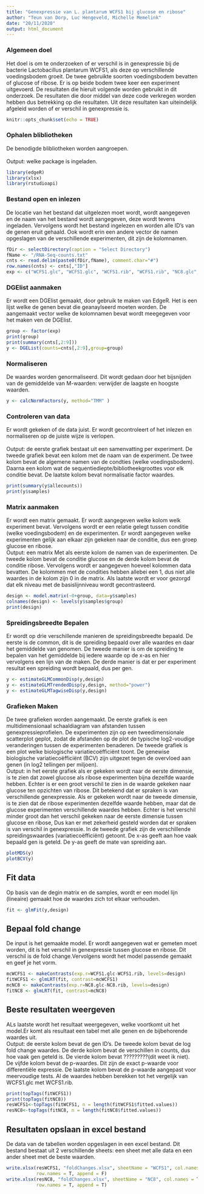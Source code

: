 ```yaml
---
title: "Genexpressie van L. plantarum WCFS1 bij glucose en ribose"
author: "Teun van Dorp, Luc Hengeveld, Michelle Memelink"
date: "20/11/2020"
output: html_document
---
```

### Algemeen doel
Het doel is om te onderzoeken of er verschil is in genexpressie bij de bacterie
Lactobacillus plantarum WCFS1, als deze op verschillende voedingsbodem groeit.
De twee gebruikte soorten voedingsbodem bevatten of glucose of ribose. Er is op 
beide bodem twee keer een experiment uitgevoerd. De resultaten die hieruit 
volgende worden gebruikt in dit onderzoek. De resultaten die door middel van 
deze code verkregen worden hebben dus betrekking op die resultaten. Uit deze 
resultaten kan uiteindelijk afgeleid worden of er verschil in genexpressie is. 
  
  ```r
knitr::opts_chunk$set(echo = TRUE)
```
### Ophalen blibliotheken
De benodigde blibliotheken worden aangroepen. <br>  
Output: welke package is ingeladen.
```r
library(edgeR)
library(xlsx)
library(rstudioapi)
```

### Bestand open en inlezen
De locatie van het bestand dat uitgelezen moet wordt, wordt aangegeven en de naam
van het bestand wordt aangegeven, deze wordt tevens ingeladen. Vervolgens wordt het
bestand ingelezen en worden alle ID's van de genen eruit gehaald. Ook wordt erin 
een andere vector de namen opgeslagen van de verschillende experimenten, dit zijn 
de kolomnamen. 

```r
fDir <- selectDirectory(caption = "Select Directory")
fName <- "/RNA-Seq-counts.txt"
cnts <- read.delim(paste0(fDir,fName), comment.char="#")
row.names(cnts) <- cnts[,"ID"]
exp <- c("WCFS1.glc", "WCFS1.glc", "WCFS1.rib", "WCFS1.rib", "NC8.glc", "NC8.glc", "NC8.rib", "NC8.rib")
```

### DGElist aanmaken
Er wordt een DGElist gemaakt, door gebruik te maken van EdgeR. Het is een lijst 
welke de genen bevat die geanaylseerd moeten worden. De aangemaakt vector welke 
de kolomnamen bevat wordt meegegeven voor het maken ven de DGElist. 
```r
group <- factor(exp)
print(group)
print(summary(cnts[,2:9]))
y <- DGEList(counts=cnts[,2:9],group=group)
```

### Normaliseren
De waardes worden genormaliseerd. Dit wordt gedaan door het bijsnijden van de 
gemiddelde van M-waarden: verwijder de laagste en hoogste waarden.
```r
y <- calcNormFactors(y, method="TMM" )
```

### Controleren van data
Er wordt gekeken of de data juist. Er wordt gecontroleert of het inlezen
en normaliseren op de juiste wijze is verlopen. <br>  
Output: de eerste grafiek bestaat uit een samenvatting per experiment. De tweede 
grafiek bevat een kolom met de naam van de experiment. De twee kolom bevat de 
algemene namen van de condties (welke voedingsbodem). Daarna een kolom wat de 
sequentiediepte/bibliotheekgroottes voor elk conditie bevat. De laatste kolom 
bevat normalisatie factor waardes. 
```r
print(summary(y$allecounts))
print(y$samples)
```


### Matrix aanmaken
Er wordt een matrix gemaakt. Er wordt aangegeven welke kolom welk experiment bevat. 
Vervolgens wordt er een relatie gelegt tussen conditie (welke voedingsbodem) en de
experimenten. Er wordt aangegeven welke experimenten gelijk aan elkaar zijn gekeken 
naar de conditie, dus een groep glucose en ribose. <br> 
Output: een matrix Met als eerste kolom de namen van de experimenten. De tweede 
kolom bevat de conditie glucose en de derde kolom bevat de conditie ribose.
Vervolgens wordt er aangegeven hoeveel kolommen data bevatten. De kolommen met 
de condities hebben allebei een 1, dus niet alle waardes in de kolom zijn 0 in de
matrix. Als laatste wordt er voor gezorgd dat elk niveau met de basislijnniveau 
wordt gecontrasteerd.
```r
design <- model.matrix(~0+group, data=y$samples)
colnames(design) <- levels(y$samples$group)
print(design)
```


### Spreidingsbreedte Bepalen
Er wordt op drie verschillende manieren de spreidingsbreedte bepaald. De eerste
is de common, dit is de spreiding bepaald over alle waardes en daar het gemiddelde
van genomen. De tweede manier is om de spreiding te bepalen van het gemiddelde bij 
iedere waarde op de x-as en hier vervolgens een lijn van de maken. De derde manier
is dat er per experiment resultat een spreiding wordt bepaald, dus per gen. 
```r
y <- estimateGLMCommonDisp(y,design)
y <- estimateGLMTrendedDisp(y,design, method="power")
y <- estimateGLMTagwiseDisp(y,design)
```
### Grafieken Maken
De twee grafieken worden aangemaakt. De eerste grafiek is een multidimensionaal 
schaaldiagram van afstanden tussen genexpressieprofielen. De experimenten zijn 
op een tweedimensionale scatterplot geplot, zodat de afstanden op de plot de 
typische log2-voudige veranderingen tussen de experimenten benaderen. De tweede
grafiek is een plot welke biologische variatiecoëfficiënt toont. De genewise 
biologische variatiecoëfficiënt (BCV) zijn uitgezet tegen de overvloed aan genen
(in log2 tellingen per miljoen). <br>
Output: in het eerste grafiek als er gekeken wordt naar de eerste dimensie, is
te zien dat zowel glucose als ribose experimenten bijna dezelfde waarde hebben. 
Echter is er een groot verschil te zien in de waarde gekeken naar glucose ten 
opzichten van ribose. Dit betekend dat er spraken is van verschillende 
genexpressie. Als er gekeken wordt naar de tweede dimensie, is te zien dat de 
ribose experimenten dezelfde waarde hebben, maar dat de glucose experimenten 
verschillende waardes hebben. Echter is het verschil minder groot dan het 
verschil gekeken naar de eerste dimensie tussen glucose en ribose, Dus kan er 
met zekerheid gesteld worden dat er spraken is van verschil in genexpressie. 
In de tweede grafiek zijn de verschillende spreidingswaardes 
(variatiecoëfficiënt) getoont. De x-as geeft aan hoe vaak bepaald gen is geteld. 
De y-as geeft de mate van spreiding aan. 
```r
plotMDS(y)
plotBCV(y)
```

## Fit data
Op basis van de degin matrix en de samples, wordt er een model lijn (lineaire) 
gemaakt hoe de waardes zich tot elkaar verhouden. 
```r
fit <- glmFit(y,design)
```

## Bepaal fold change
De input is het gemaakte model. Er wordt aangegeven wat er gemeten moet worden, 
dit is het verschil in genexpressie tussen glucose en ribose. Dit verschil is de 
fold change.Vervolgens wordt het model passende gemaakt en geef je het vorm. 
```r
mcWCFS1 <- makeContrasts(exp.r=WCFS1.glc-WCFS1.rib, levels=design)
fitWCFS1 <- glmLRT(fit, contrast=mcWCFS1)
mcNC8 <- makeContrasts(exp.r=NC8.glc-NC8.rib, levels=design)
fitNC8 <- glmLRT(fit, contrast=mcNC8)
```


## Beste resultaten weergeven
ALs laatste wordt het resultaat weergegeven, welke voortkomt uit het model.Er 
komt als resultaat een tabel met alle genen en de bijbehorende waardes uit. <br>
Output: de eerste kolom bevat de gen ID's. De tweede kolom bevat de log fold 
change waardes. De derde kolom bevat de verschillen in counts, dus hoe vaak gen
geteld is. De vierde kolom bevat ?????????(dit weet ik niet). De vijfde kolom 
bevat de p-waardes. Dit zijn de exact p-waarde voor differentiële expressie. 
De laatste kolom bevat de p-waarde aangepast voor meervoudige tests. Al de 
waardes hebben berekken tot het vergelijk van WCFS1.glc met WCFS1.rib.
```r
print(topTags(fitWCFS1))
print(topTags(fitNC8))
resWCFS1<-topTags(fitWCFS1, n = length(fitWCFS1$fitted.values))
resNC8<-topTags(fitNC8, n = length(fitNC8$fitted.values))

```

## Resultaten opslaan in excel bestand
De data van de tabellen worden opgeslagen in een excel bestand. Dit bestand
bestaat uit 2 verschillende sheets: een sheet met alle data en een ander
sheet met de beste waarden.
```r
write.xlsx(resWCFS1, "foldChanges.xlsx", sheetName = "WCFS1", col.names = T,
           row.names = T, append = F)
write.xlsx(resNC8, "foldChanges.xlsx", sheetName = "NC8", col.names = T,
           row.names = T, append = T)
```
